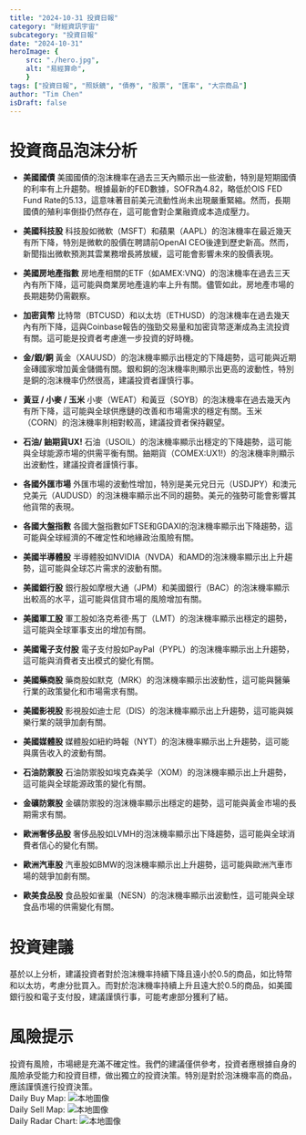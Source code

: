 ```yaml
---
title: "2024-10-31 投資日報"
category: "財經資訊宇宙"
subcategory: "投資日報"
date: "2024-10-31"
heroImage: {
    src: "./hero.jpg",
    alt: "易經算命",
    }
tags: ["投資日報", "照妖鏡", "債券", "股票", "匯率", "大宗商品"]
author: "Tim Chen"
isDraft: false
---
```

# 投資商品泡沫分析

- **美國國債**
  美國國債的泡沫機率在過去三天內顯示出一些波動，特別是短期國債的利率有上升趨勢。根據最新的FED數據，SOFR為4.82，略低於OIS FED Fund Rate的5.13，這意味著目前美元流動性尚未出現嚴重緊縮。然而，長期國債的殖利率倒掛仍然存在，這可能會對企業融資成本造成壓力。

- **美國科技股**
  科技股如微軟（MSFT）和蘋果（AAPL）的泡沫機率在最近幾天有所下降，特別是微軟的股價在聘請前OpenAI CEO後達到歷史新高。然而，新聞指出微軟預測其雲業務增長將放緩，這可能會影響未來的股價表現。

- **美國房地產指數**
  房地產相關的ETF（如AMEX:VNQ）的泡沫機率在過去三天內有所下降，這可能與商業房地產違約率上升有關。儘管如此，房地產市場的長期趨勢仍需觀察。

- **加密貨幣**
  比特幣（BTCUSD）和以太坊（ETHUSD）的泡沫機率在過去幾天內有所下降，這與Coinbase報告的強勁交易量和加密貨幣逐漸成為主流投資有關。這可能是投資者考慮進一步投資的好時機。

- **金/銀/銅**
  黃金（XAUUSD）的泡沫機率顯示出穩定的下降趨勢，這可能與近期金磚國家增加黃金儲備有關。銀和銅的泡沫機率則顯示出更高的波動性，特別是銅的泡沫機率仍然很高，建議投資者謹慎行事。

- **黃豆 / 小麥 / 玉米**
  小麥（WEAT）和黃豆（SOYB）的泡沫機率在過去幾天內有所下降，這可能與全球供應鏈的改善和市場需求的穩定有關。玉米（CORN）的泡沫機率則相對較高，建議投資者保持觀望。

- **石油/ 鈾期貨UX!**
  石油（USOIL）的泡沫機率顯示出穩定的下降趨勢，這可能與全球能源市場的供需平衡有關。鈾期貨（COMEX:UX1!）的泡沫機率則顯示出波動性，建議投資者謹慎行事。

- **各國外匯市場**
  外匯市場的波動性增加，特別是美元兌日元（USDJPY）和澳元兌美元（AUDUSD）的泡沫機率顯示出不同的趨勢。美元的強勢可能會影響其他貨幣的表現。

- **各國大盤指數**
  各國大盤指數如FTSE和GDAXI的泡沫機率顯示出下降趨勢，這可能與全球經濟的不確定性和地緣政治風險有關。

- **美國半導體股**
  半導體股如NVIDIA（NVDA）和AMD的泡沫機率顯示出上升趨勢，這可能與全球芯片需求的波動有關。

- **美國銀行股**
  銀行股如摩根大通（JPM）和美國銀行（BAC）的泡沫機率顯示出較高的水平，這可能與信貸市場的風險增加有關。

- **美國軍工股**
  軍工股如洛克希德·馬丁（LMT）的泡沫機率顯示出穩定的趨勢，這可能與全球軍事支出的增加有關。

- **美國電子支付股**
  電子支付股如PayPal（PYPL）的泡沫機率顯示出上升趨勢，這可能與消費者支出模式的變化有關。

- **美國藥商股**
  藥商股如默克（MRK）的泡沫機率顯示出波動性，這可能與醫藥行業的政策變化和市場需求有關。

- **美國影視股**
  影視股如迪士尼（DIS）的泡沫機率顯示出上升趨勢，這可能與娛樂行業的競爭加劇有關。

- **美國媒體股**
  媒體股如紐約時報（NYT）的泡沫機率顯示出上升趨勢，這可能與廣告收入的波動有關。

- **石油防禦股**
  石油防禦股如埃克森美孚（XOM）的泡沫機率顯示出上升趨勢，這可能與全球能源政策的變化有關。

- **金礦防禦股**
  金礦防禦股的泡沫機率顯示出穩定的趨勢，這可能與黃金市場的長期需求有關。

- **歐洲奢侈品股**
  奢侈品股如LVMH的泡沫機率顯示出下降趨勢，這可能與全球消費者信心的變化有關。

- **歐洲汽車股**
  汽車股如BMW的泡沫機率顯示出上升趨勢，這可能與歐洲汽車市場的競爭加劇有關。

- **歐美食品股**
  食品股如雀巢（NESN）的泡沫機率顯示出波動性，這可能與全球食品市場的供需變化有關。

# 投資建議

基於以上分析，建議投資者對於泡沫機率持續下降且遠小於0.5的商品，如比特幣和以太坊，考慮分批買入。而對於泡沫機率持續上升且遠大於0.5的商品，如美國銀行股和電子支付股，建議謹慎行事，可能考慮部分獲利了結。

# 風險提示

投資有風險，市場總是充滿不確定性。我們的建議僅供參考，投資者應根據自身的風險承受能力和投資目標，做出獨立的投資決策。特別是對於泡沫機率高的商品，應該謹慎進行投資決策。
<br />
Daily Buy Map:
![本地圖像](./buyMap.svg)
<br />
Daily Sell Map:
![本地圖像](./sellMap.svg)
<br />
Daily Radar Chart:
![本地圖像](./radar.svg)
<br />
